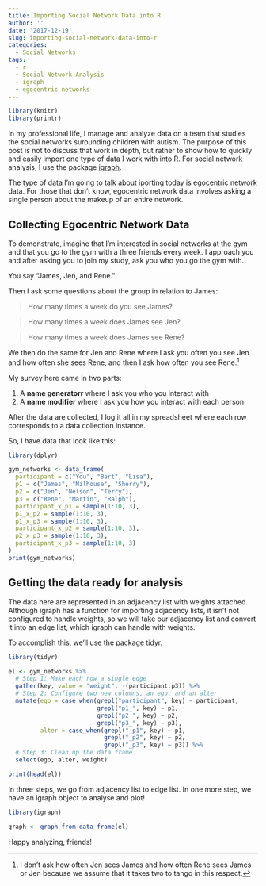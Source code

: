 ```yaml
---
title: Importing Social Network Data into R
author: ''
date: '2017-12-19'
slug: importing-social-network-data-into-r
categories:
  - Social Networks
tags:
  - r
  - Social Network Analysis
  - igraph
  - egocentric networks
---
```


```r
library(knitr)
library(printr)
```


In my professional life, I manage and analyze data on a team that studies the social networks surounding children with autism. The purpose of this post is not to discuss that work in depth, but rather to show how to quickly and easily import one type of data I work with into R. For social network analysis, I use the package [igraph](http://igraph.org/r/). 

The type of data I'm going to talk about iporting today is egocentric network data. For those that don't know, egocentric network data involves asking a single person about the makeup of an entire network. 

## Collecting Egocentric Network Data
To demonstrate, imagine that I'm interested in social networks at the gym and that you go to the gym with a three friends every week. I approach you and after asking you to join my study, ask you who you go the gym with. 

You say "James, Jen, and Rene."

Then I ask some questions about the group in relation to James:

> How many times a week do you see James?

> How many times a week does James see Jen?

> How many times a week does James see Rene?

We then do the same for Jen and Rene where I ask you often you see Jen and how often she sees Rene, and then I ask how often you see Rene.[^1] 

My survey here came in two parts:

1. A **name generatorr** where I ask you who you interact with
2. A **name modifier** where I ask you how you interact with each person

After the data are collected, I log it all in my spreadsheet where each row corresponds to a data collection instance. 

So, I have data that look like this:

```r
library(dplyr)

gym_networks <- data_frame(
  participant = c("You", "Bart", "Lisa"), 
  p1 = c("James", "Milhouse", "Sherry"), 
  p2 = c("Jen", "Nelson", "Terry"), 
  p3 = c("Rene", "Martin", "Ralph"), 
  participant_x_p1 = sample(1:10, 3), 
  p1_x_p2 = sample(1:10, 3), 
  p1_x_p3 = sample(1:10, 3),  
  participant_x_p2 = sample(1:10, 3), 
  p2_x_p3 = sample(1:10, 3), 
  participant_x_p3 = sample(1:10, 3)
)
print(gym_networks)
```

## Getting the data ready for analysis

The data here are represented in an adjacency list with weights attached. Although igraph has a function for importing adjacency lists, it isn't not configured to handle weights, so we will take our adjacency list and convert it into an edge list, which igraph can handle with weights.

To accomplish this, we'll use the package [tidyr](http://tidyr.tidyverse.org/).

```r
library(tidyr)

el <- gym_networks %>% 
  # Step 1: Make each row a single edge
  gather(key, value = "weight", -(participant:p3)) %>% 
  # Step 2: Configure two new columns, an ego, and an alter
  mutate(ego = case_when(grepl("participant", key) ~ participant, 
                         grepl("p1_", key) ~ p1, 
                         grepl("p2_", key) ~ p2, 
                         grepl("p3_", key) ~ p3), 
         alter = case_when(grepl("_p1", key) ~ p1, 
                           grepl("_p2", key) ~ p2, 
                           grepl("_p3", key) ~ p3)) %>% 
  # Step 3: Clean up the data frame
  select(ego, alter, weight)

print(head(el))
```

In three steps, we go from adjacency list to edge list. In one more step, we have an igraph object to analyse and plot!

```r
library(igraph)

graph <- graph_from_data_frame(el)
```

Happy analyzing, friends!


[^1]: I don't ask how often Jen sees James and how often Rene sees James or Jen because we assume that it takes two to tango in this respect.